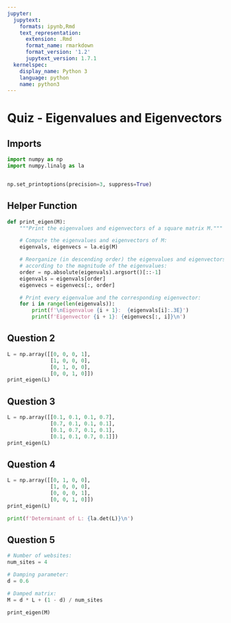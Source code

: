 ```yaml
---
jupyter:
  jupytext:
    formats: ipynb,Rmd
    text_representation:
      extension: .Rmd
      format_name: rmarkdown
      format_version: '1.2'
      jupytext_version: 1.7.1
  kernelspec:
    display_name: Python 3
    language: python
    name: python3
---
```


# Quiz - Eigenvalues and Eigenvectors

## Imports

```python
import numpy as np
import numpy.linalg as la


np.set_printoptions(precision=3, suppress=True)
```

## Helper Function

```python
def print_eigen(M):
    """Print the eigenvalues and eigenvectors of a square matrix M."""

    # Compute the eigenvalues and eigenvectors of M:
    eigenvals, eigenvecs = la.eig(M)

    # Reorganize (in descending order) the eigenvalues and eigenvectors
    # according to the magnitude of the eigenvalues:
    order = np.absolute(eigenvals).argsort()[::-1]
    eigenvals = eigenvals[order]
    eigenvecs = eigenvecs[:, order]

    # Print every eigenvalue and the corresponding eigenvector:
    for i in range(len(eigenvals)):
        print(f'\nEigenvalue {i + 1}:  {eigenvals[i]:.3E}')
        print(f'Eigenvector {i + 1}: {eigenvecs[:, i]}\n')
```

## Question 2

```python
L = np.array([[0, 0, 0, 1],
              [1, 0, 0, 0],
              [0, 1, 0, 0],
              [0, 0, 1, 0]])
print_eigen(L)
```

## Question 3

```python
L = np.array([[0.1, 0.1, 0.1, 0.7],
              [0.7, 0.1, 0.1, 0.1],
              [0.1, 0.7, 0.1, 0.1],
              [0.1, 0.1, 0.7, 0.1]])
print_eigen(L)
```

## Question 4

```python
L = np.array([[0, 1, 0, 0],
              [1, 0, 0, 0],
              [0, 0, 0, 1],
              [0, 0, 1, 0]])
print_eigen(L)

print(f'Determinant of L: {la.det(L)}\n')
```

## Question 5

```python
# Number of websites:
num_sites = 4

# Damping parameter:
d = 0.6

# Damped matrix:
M = d * L + (1 - d) / num_sites

print_eigen(M)
```
